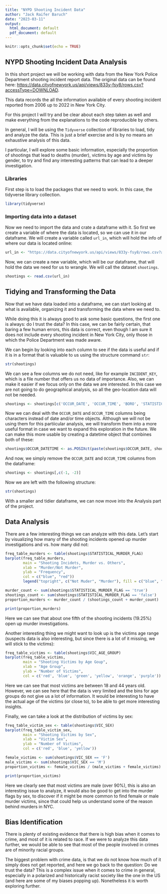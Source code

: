---
title: "NYPD Shooting Incident Data"
author: "Jack Raifer Baruch"
date: "2023-03-11"
output:
  html_document: default
  pdf_document: default
---

```{r setup, include=FALSE}
knitr::opts_chunk$set(echo = TRUE)
```

## NYPD Shooting Incident Data Analysis

In this short project we will be working with data from the New York Police Department shooting incident report data. The original data can be found here: <https://data.cityofnewyork.us/api/views/833y-fsy8/rows.csv?accessType=DOWNLOAD>.

This data records the all the information available of every shooting incident reported from 2006 up to 2022 in New York City.

For this project I will try and be clear about each step taken as well and make everything from the explanations to the code reproducible by others.

In general, I will be using the `Tidyverse` collection of libraries to load, tidy and analyze the data. This is just a brief exercise and is by no means an exhaustive analysis of this data.

I particular, I will explore some basic information, especially the proportion of shootings that lead to deaths (murder), victims by age and victims by gender, to try and find any interesting patterns that can lead to a deeper investigation.

### Libraries
First step is to load the packages that we need to work. In this case, the tidyverse library collection.

```{r Import Libraries}
library(tidyverse)
```

### Importing data into a dataset
Now we need to import the data and crate a dataframe with it. So first we create a variable of where the data is located, so we can use it in our dataframe. We will create a variable called `url_in`, which will hold the info of where our data is located online:

```{r Data Source}
url_in <- "https://data.cityofnewyork.us/api/views/833y-fsy8/rows.csv?accessType=DOWNLOAD"
```

Now, we can create a new variable, which will be our dataframe, that will hold the data we need for us to wrangle. We will call the dataset `shootings`.

```{r Data Set}
shootings <- read.csv(url_in)
```

## Tidying and Transforming the Data

Now that we have data loaded into a dataframe, we can start looking at what is available, organizing it and transforming the data where we need to.

While doing this it is always good to ask some basic questions, the first one is always: do I trust the data? In this case, we can be fairly certain, that baring a few human errors, this data is correct, even though I am sure it does not include every shooting incident in New York City, only those in which the Police Department was made aware.

We can begin by looking into each column to see if the data is useful and if it is in a format that is valuable to us using the structure command `str`:

```{r Structure}
str(shootings)
```

We can see a few columns we do not need, like for example `INCIDENT_KEY`, which is a file number that offers us no data of importance. Also, we can make it easier if we focus only on the data we are interested. In this case we are not going to do geographical analysis, so all the geo-location data will not be needed.

```{r Smaller Dataser}
shootings <- shootings[c('OCCUR_DATE', 'OCCUR_TIME', 'BORO', 'STATISTICAL_MURDER_FLAG', 'PERP_AGE_GROUP', 'PERP_SEX', 'PERP_RACE', 'VIC_AGE_GROUP', 'VIC_SEX', 'VIC_RACE')]
```
Now we can deal with the `OCCUR_DATE` and `OCCUR_TIME` columns being characters instead of date and/or time objects. Although we will not be using them for this partiicular analysis, we will transform them into a more useful format in case we want to expand this exploration in the future. We can make this more usable by creating a datetime object that combines both of these:

```{r Create Datetime Column}
shootings$OCCUR_DATETIME <- as.POSIXct(paste(shootings$OCCUR_DATE, shootings$OCCUR_TIME), format = "%m/%d/%Y %H:%M:%S")
```
And now, we simply remove the `OCCUR_DATE` and `OCCUR_TIME` columns from the dataframe:
```{r Remove Columns}
shootings <- shootings[,c(-1, -2)]
```
Now we are left with the following structure:
```{r Structure02}
str(shootings)
```
With a smaller and tidier dataframe, we can now move into the Analysis part of the project.

## Data Analysis

There are a few interesting things we can analyze with this data. Let's start by visualizing how many of the shooting incidents opened up murder investigations and vs. how many did not:

```{r Muders}
freq_table_murders <- table(shootings$STATISTICAL_MURDER_FLAG)
barplot(freq_table_murders, 
        main = "Shooting Incidets, Murder vs. Others", 
        xlab = "Murder/Not Murder", 
        ylab = "Frequency", 
        col = c("blue", "red"))
        legend("topright", c("Not Muder", "Murder"), fill = c("blue", "red"))
```
```{r Muders_Proportion}
murder_count <- sum(shootings$STATISTICAL_MURDER_FLAG == 'true')
shootings_count <- sum(shootings$STATISTICAL_MURDER_FLAG == 'false')
proportion_murders <- murder_count / (shootings_count + murder_count)

print(proportion_murders)
```

Here we can see that about one fifth of the shooting incidents (19.25%) open up murder investigations.

Another interesting thing we might want to look up is the victims age range (suspects data is also interesting, but since there is a lot of it missing, we will stick to the victims):

```{r Victims by Age}
freq_table_victims <- table(shootings$VIC_AGE_GROUP)
barplot(freq_table_victims,
        main = "Shooting Victims by Age Goup",
        xlab = "Age Group",
        ylab = "Number of Victims",
        col = c('red', 'blue', 'green', 'yellow', 'orange', 'purple'))
```
Here we can see that most victims are between 18 and 44 years old. However, we can see here that the data is very limited and the bins for age groups do not give us a lot of information. It would be interesting to have the actual age of the victims (or close to), to be able to get more interesting insights.

Finally, we can take a look at the distribution of victims by sex:

```{r Victim Sex}
freq_table_victim_sex <- table(shootings$VIC_SEX)
barplot(freq_table_victim_sex,
        main = "Shooting Victims by Sex",
        xlab = "Victim Sex",
        ylab = "Number of Victims",
        col = c('red', 'blue', 'yellow'))
```

```{r victim_sex_proportion}
female_victims <- sum(shootings$VIC_SEX == 'F')
male_victims <- sum(shootings$VIC_SEX == 'M')
proportion_victims <- female_victims / (male_victims + female_victims)

print(proportion_victims)
```

Here we clearly see that most victims are male (over 90%), this is also an interesting issue to analyze, it would also be good to get into the murder flags by sex, to discover if it might be more common to find female or male murder victims, since that could help us understand some of the reason behind murders in NYC.

## Bias Identification

There is plenty of existing evidence that there is high bias when it comes to crime, and most of it is related to race. If we were to analyze this data further, we would be able to see that most of the people involved in crimes are of minority racial groups.

The biggest problem with crime data, is that we do not know how much of it simply does not get reported, and here we go back to the question: Do we trust the data? This is a complex issue when it comes to crime in general, especially in a polarized and historically racist society like the one in the US (and here are some of my biases popping up). Nonetheless it is worth exploring further.